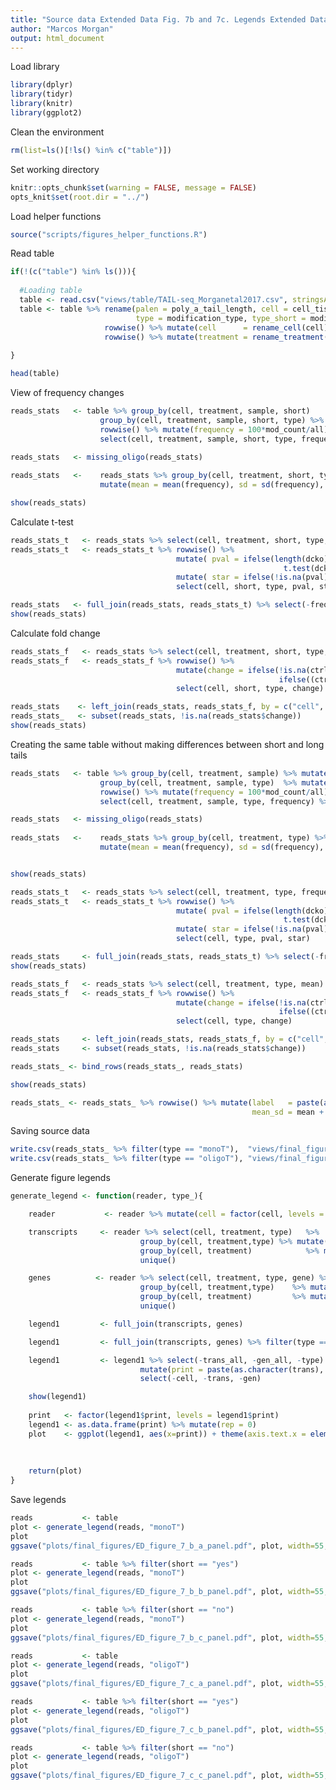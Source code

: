 ```yaml
---
title: "Source data Extended Data Fig. 7b and 7c. Legends Extended Data Fig. 7b and 7c"
author: "Marcos Morgan"
output: html_document
---
```


Load library
```r
library(dplyr)
library(tidyr)
library(knitr)
library(ggplot2)
```

Clean the environment
```r
rm(list=ls()[!ls() %in% c("table")])
```

Set working directory
```r
knitr::opts_chunk$set(warning = FALSE, message = FALSE)
opts_knit$set(root.dir = "../")
```

Load helper functions
```r
source("scripts/figures_helper_functions.R")
```

Read table
```r

if(!(c("table") %in% ls())){
  
  #Loading table
  table <- read.csv("views/table/TAIL-seq_Morganetal2017.csv", stringsAsFactors=FALSE)
  table <- table %>% rename(palen = poly_a_tail_length, cell = cell_tissue, mod = modification, short = short_tail, 
                            type = modification_type, type_short = modification_type_short, gv = gv_upregulated) %>% 
                     rowwise() %>% mutate(cell      = rename_cell(cell)) %>%
                     rowwise() %>% mutate(treatment = rename_treatment(cell, treatment)) %>% ungroup()
  
} 

head(table)
```

View of frequency changes
```r
reads_stats   <- table %>% group_by(cell, treatment, sample, short)      %>% mutate(all= n())  %>% ungroup() %>%
                    group_by(cell, treatment, sample, short, type) %>% mutate(mod_count = n()) %>% ungroup() %>%
                    rowwise() %>% mutate(frequency = 100*mod_count/all)                                      %>%
                    select(cell, treatment, sample, short, type, frequency) %>% unique()           

reads_stats   <- missing_oligo(reads_stats)
                                             
reads_stats   <-    reads_stats %>% group_by(cell, treatment, short, type) %>%
                    mutate(mean = mean(frequency), sd = sd(frequency), frequencies=list(frequency)) %>% ungroup()

show(reads_stats)
```

Calculate t-test
```r
reads_stats_t   <- reads_stats %>% select(cell, treatment, short, type, frequencies) %>% unique() %>% spread(treatment, frequencies)
reads_stats_t   <- reads_stats_t %>% rowwise() %>% 
                                     mutate( pval = ifelse(length(dcko) > 1  & length(ctrl) > 1, 
                                                             t.test(dcko, ctrl, var.equal=TRUE)$p.value, NA)) %>%
                                     mutate( star = ifelse(!is.na(pval), sig(pval),NA)) %>%
                                     select(cell, short, type, pval, star)

reads_stats   <- full_join(reads_stats, reads_stats_t) %>% select(-frequencies)
show(reads_stats)
```

Calculate fold change
```r
reads_stats_f   <- reads_stats %>% select(cell, treatment, short, type, mean) %>% unique() %>% spread(treatment, mean)
reads_stats_f   <- reads_stats_f %>% rowwise() %>% 
                                     mutate(change = ifelse(!is.na(ctrl)  & !is.na(dcko), 
                                                            ifelse((ctrl/dcko) > 1, ctrl/dcko, -dcko/ctrl), NA)) %>%
                                     select(cell, short, type, change)

reads_stats    <- left_join(reads_stats, reads_stats_f, by = c("cell", "short", "type"))
reads_stats_   <- subset(reads_stats, !is.na(reads_stats$change))
show(reads_stats)
```

Creating the same table without making differences between short and long tails
```r
reads_stats   <- table %>% group_by(cell, treatment, sample) %>% mutate(all       = n()) %>% ungroup() %>%
                    group_by(cell, treatment, sample, type)  %>% mutate(mod_count = n()) %>% ungroup() %>%
                    rowwise() %>% mutate(frequency = 100*mod_count/all)                                %>%
                    select(cell, treatment, sample, type, frequency) %>% unique()           

reads_stats   <- missing_oligo(reads_stats)
                                             
reads_stats   <-    reads_stats %>% group_by(cell, treatment, type) %>%
                    mutate(mean = mean(frequency), sd = sd(frequency), frequencies=list(frequency)) %>% ungroup()


show(reads_stats)

reads_stats_t   <- reads_stats %>% select(cell, treatment, type, frequencies) %>% unique() %>% spread(treatment, frequencies)
reads_stats_t   <- reads_stats_t %>% rowwise() %>% 
                                     mutate( pval = ifelse(length(dcko) > 1  & length(ctrl) > 1, 
                                                             t.test(dcko, ctrl, var.equal=TRUE)$p.value, NA)) %>%
                                     mutate( star = ifelse(!is.na(pval), sig(pval),NA)) %>%
                                     select(cell, type, pval, star)

reads_stats     <- full_join(reads_stats, reads_stats_t) %>% select(-frequencies)
show(reads_stats)

reads_stats_f   <- reads_stats %>% select(cell, treatment, type, mean) %>% unique() %>% spread(treatment, mean)
reads_stats_f   <- reads_stats_f %>% rowwise() %>% 
                                     mutate(change = ifelse(!is.na(ctrl)  & !is.na(dcko), 
                                                            ifelse((ctrl/dcko) > 1, ctrl/dcko, -dcko/ctrl), NA)) %>%
                                     select(cell, type, change)

reads_stats     <- left_join(reads_stats, reads_stats_f, by = c("cell", "type")) %>% rowwise() %>% mutate(short = "all")
reads_stats     <- subset(reads_stats, !is.na(reads_stats$change))

reads_stats_ <- bind_rows(reads_stats_, reads_stats)

show(reads_stats)
```

```r
reads_stats_ <- reads_stats_ %>% rowwise() %>% mutate(label   = paste(as.character(signif(change, digits = 2)), "X" , "\n", star, sep =""),
                                                      mean_sd = mean + sd)
```

Saving source data
```r
write.csv(reads_stats_ %>% filter(type == "monoT"),  "views/final_figures/ED_figure_7_b.csv")
write.csv(reads_stats_ %>% filter(type == "oligoT"), "views/final_figures/ED_figure_7_c.csv")
```

Generate figure legends
```r

generate_legend <- function(reader, type_){

    reader           <- reader %>% mutate(cell = factor(cell, levels = c("gv","liver", "bm", "mefs", "escs")))

    transcripts     <- reader %>% select(cell, treatment, type)   %>% 
                             group_by(cell, treatment,type) %>% mutate(trans = n())      %>% ungroup() %>%
                             group_by(cell, treatment)            %>% mutate(trans_all = n())  %>% ungroup() %>%
                             unique()

    genes          <- reader %>% select(cell, treatment, type, gene) %>% unique() %>% select(cell, treatment,type) %>%
                             group_by(cell, treatment,type)    %>% mutate(gen     = n()) %>% ungroup() %>%
                             group_by(cell, treatment)         %>% mutate(gen_all = n()) %>% ungroup() %>%
                             unique()

    legend1         <- full_join(transcripts, genes)

    legend1         <- full_join(transcripts, genes) %>% filter(type == type_) 

    legend1         <- legend1 %>% select(-trans_all, -gen_all, -type) %>% arrange(cell) %>%
                             mutate(print = paste(as.character(trans), "\n", "(",  as.character(gen), ")", sep="")) %>%
                             select(-cell, -trans, -gen)  

    show(legend1)
    
    print   <- factor(legend1$print, levels = legend1$print)
    legend1 <- as.data.frame(print) %>% mutate(rep = 0)
    plot    <- ggplot(legend1, aes(x=print)) + theme(axis.text.x = element_text(angle = 90, hjust = 1))
    
    
    
    return(plot)
}

```

Save legends 
```r
reads           <- table 
plot <- generate_legend(reads, "monoT")
plot
ggsave("plots/final_figures/ED_figure_7_b_a_panel.pdf", plot, width=55, height=20, units = "mm", useDingbats=FALSE)

reads           <- table %>% filter(short == "yes") 
plot <- generate_legend(reads, "monoT")
plot
ggsave("plots/final_figures/ED_figure_7_b_b_panel.pdf", plot, width=55, height=20, units = "mm", useDingbats=FALSE)

reads           <- table %>% filter(short == "no") 
plot <- generate_legend(reads, "monoT")
plot
ggsave("plots/final_figures/ED_figure_7_b_c_panel.pdf", plot, width=55, height=20, units = "mm", useDingbats=FALSE)
```

```r
reads           <- table 
plot <- generate_legend(reads, "oligoT")
plot
ggsave("plots/final_figures/ED_figure_7_c_a_panel.pdf", plot, width=55, height=20, units = "mm", useDingbats=FALSE)

reads           <- table %>% filter(short == "yes") 
plot <- generate_legend(reads, "oligoT")
plot
ggsave("plots/final_figures/ED_figure_7_c_b_panel.pdf", plot, width=55, height=20, units = "mm", useDingbats=FALSE)

reads           <- table %>% filter(short == "no") 
plot <- generate_legend(reads, "oligoT")
plot
ggsave("plots/final_figures/ED_figure_7_c_c_panel.pdf", plot, width=55, height=20, units = "mm", useDingbats=FALSE)
```

```r

```


